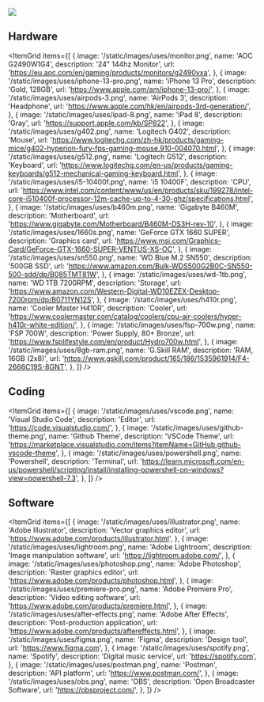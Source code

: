 ![](/static/images/uses/desk.png)

## Hardware

<ItemGrid
  items={[
    {
      image: '/static/images/uses/monitor.png',
      name: 'AOC G2490W1G4',
      description: '24" 144hz Monitor',
      url: 'https://eu.aoc.com/en/gaming/products/monitors/g2490vxa',
    },
    {
      image: '/static/images/uses/iphone-13-pro.png',
      name: 'iPhone 13 Pro',
      description: 'Gold, 128GB',
      url: 'https://www.apple.com/am/iphone-13-pro/',
    },
    {
      image: '/static/images/uses/airpods-3.png',
      name: 'AirPods 3',
      description: 'Headphone',
      url: 'https://www.apple.com/hk/en/airpods-3rd-generation/',
    },
    {
      image: '/static/images/uses/ipad-8.png',
      name: 'iPad 8',
      description: 'Gray',
      url: 'https://support.apple.com/kb/SP822',
    },
    {
      image: '/static/images/uses/g402.png',
      name: 'Logitech G402',
      description: 'Mouse',
      url: 'https://www.logitechg.com/zh-hk/products/gaming-mice/g402-hyperion-fury-fps-gaming-mouse.910-004070.html',
    },
    {
      image: '/static/images/uses/g512.png',
      name: 'Logitech G512',
      description: 'Keyboard',
      url: 'https://www.logitechg.com/en-us/products/gaming-keyboards/g512-mechanical-gaming-keyboard.html',
    },
    {
      image: '/static/images/uses/i5-10400f.png',
      name: 'i5 10400F',
      description: 'CPU',
      url: 'https://www.intel.com/content/www/us/en/products/sku/199278/intel-core-i510400f-processor-12m-cache-up-to-4-30-ghz/specifications.html',
    },
    {
      image: '/static/images/uses/b460m.png',
      name: 'Gigabyte B460M',
      description: 'Motherboard',
      url: 'https://www.gigabyte.com/Motherboard/B460M-DS3H-rev-10',
    },
    {
      image: '/static/images/uses/1660s.png',
      name: 'GeForce GTX 1660 SUPER',
      description: 'Graphics card',
      url: 'https://www.msi.com/Graphics-Card/GeForce-GTX-1660-SUPER-VENTUS-XS-OC',
    },
    {
      image: '/static/images/uses/sn550.png',
      name: 'WD Blue M.2 SN550',
      description: '500GB SSD',
      url: 'https://www.amazon.com/Bulk-WDS500G2B0C-SN550-500-sdd/dp/B085TMT81W',
    },
    {
      image: '/static/images/uses/wd-1tb.png',
      name: 'WD 1TB 7200RPM',
      description: 'Storage',
      url: 'https://www.amazon.com/Western-Digital-WD10EZEX-Desktop-7200rpm/dp/B0711YN12S',
    },
    {
      image: '/static/images/uses/h410r.png',
      name: 'Cooler Master H410R',
      description: 'Cooler',
      url: 'https://www.coolermaster.com/catalog/coolers/cpu-air-coolers/hyper-h410r-white-edition/',
    },
    {
      image: '/static/images/uses/fsp-700w.png',
      name: 'FSP 700W',
      description: 'Power Supply, 80+ Bronze',
      url: 'https://www.fsplifestyle.com/en/product/Hydro700w.html',
    },
    {
      image: '/static/images/uses/8gb-ram.png',
      name: 'G.Skill RAM',
      description: 'RAM, 16GB (2x8)',
      url: 'https://www.gskill.com/product/165/186/1535961914/F4-2666C19S-8GNT',
    },
  ]}
/>

## Coding

<ItemGrid
  items={[
    {
      image: '/static/images/uses/vscode.png',
      name: 'Visual Studio Code',
      description: 'Editor',
      url: 'https://code.visualstudio.com/',
    },
    {
      image: '/static/images/uses/github-theme.png',
      name: 'Github Theme',
      description: 'VSCode Theme',
      url: 'https://marketplace.visualstudio.com/items?itemName=GitHub.github-vscode-theme',
    },
    {
      image: '/static/images/uses/powershell.png',
      name: 'Powershell',
      description: 'Terminal',
      url: 'https://learn.microsoft.com/en-us/powershell/scripting/install/installing-powershell-on-windows?view=powershell-7.3',
    },
  ]}
/>

## Software

<ItemGrid
  items={[
    {
      image: '/static/images/uses/illustrator.png',
      name: 'Adobe Illustrator',
      description: 'Vector graphics editor',
      url: 'https://www.adobe.com/products/illustrator.html',
    },
    {
      image: '/static/images/uses/lightroom.png',
      name: 'Adobe Lightroom',
      description: 'Image manipulation software',
      url: 'https://lightroom.adobe.com/',
    },
    {
      image: '/static/images/uses/photoshop.png',
      name: 'Adobe Photoshop',
      description: 'Raster graphics editor',
      url: 'https://www.adobe.com/products/photoshop.html',
    },
    {
      image: '/static/images/uses/premiere-pro.png',
      name: 'Adobe Premiere Pro',
      description: 'Video editing software',
      url: 'https://www.adobe.com/products/premiere.html',
    },
    {
      image: '/static/images/uses/after-effects.png',
      name: 'Adobe After Effects',
      description: 'Post-production application',
      url: 'https://www.adobe.com/products/aftereffects.html',
    },
    {
      image: '/static/images/uses/figma.png',
      name: 'Figma',
      description: 'Design tool',
      url: 'https://www.figma.com',
    },
    {
      image: '/static/images/uses/spotify.png',
      name: 'Spotify',
      description: 'Digital music service',
      url: 'https://spotify.com',
    },
    {
      image: '/static/images/uses/postman.png',
      name: 'Postman',
      description: 'API platform',
      url: 'https://www.postman.com/',
    },
    {
      image: '/static/images/uses/obs.png',
      name: 'OBS',
      description: 'Open Broadcaster Software',
      url: 'https://obsproject.com/',
    },
  ]}
/>
